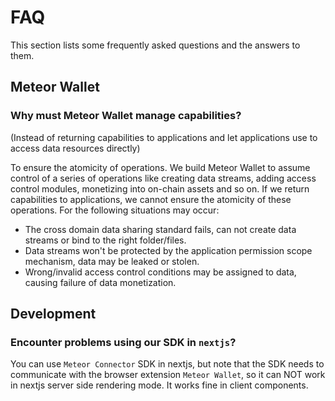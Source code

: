# FAQ

This section lists some frequently asked questions and the answers to them.

## Meteor Wallet

### Why must Meteor Wallet manage capabilities?

(Instead of returning capabilities to applications and let applications use to access data resources directly)

To ensure the atomicity of operations.
We build Meteor Wallet to assume control of a series of operations like creating data streams, adding access control modules, monetizing into on-chain
assets and so on.
If we return capabilities to applications, we cannot ensure the atomicity of these operations. For the following situations may occur:

- The cross domain data sharing standard fails, can not create data streams or bind to the right folder/files.
- Data streams won't be protected by the application permission scope mechanism, data may be leaked or stolen.
- Wrong/invalid access control conditions may be assigned to data, causing failure of data monetization.

## Development

### Encounter problems using our SDK in `nextjs`?

You can use `Meteor Connector` SDK in nextjs, but note that the SDK needs to communicate with the browser extension `Meteor Wallet`,
so it can NOT work in nextjs server side rendering mode. It works fine in client components.
